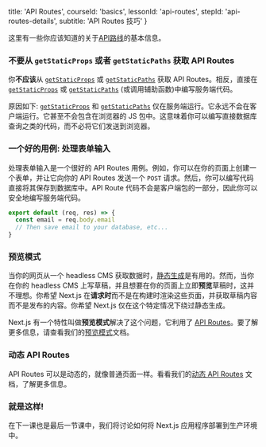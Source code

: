 
  title: 'API Routes',
  courseId: 'basics',
  lessonId: 'api-routes',
  stepId: 'api-routes-details',
  subtitle: 'API Routes 技巧'
}

这里有一些你应该知道的关于[API路线](/docs/api-routes/introduction)的基本信息。

### 不要从 `getStaticProps` 或者 `getStaticPaths` 获取 API Routes

你**不应该**从 [`getStaticProps`](/docs/basic-features/data-fetching#getstaticprops-static-generation) 或 [`getStaticPaths`](/docs/basic-features/data-fetching#getstaticpaths-static-generation) 获取 API Routes。相反，直接在 [`getStaticProps`](/docs/basic-features/data-fetching#getstaticprops-static-generation) 或 [`getStaticPaths`](/docs/basic-features/data-fetching#getstaticpaths-static-generation) (或调用辅助函数)中编写服务端代码。

原因如下: [`getStaticProps`](/docs/basic-features/data-fetching#getstaticprops-static-generation) 和 [`getStaticPaths`](/docs/basic-features/data-fetching#getstaticpaths-static-generation) 仅在服务端运行。它永远不会在客户端运行。它甚至不会包含在浏览器的 JS 包中。这意味着你可以编写直接数据库查询之类的代码，而不必将它们发送到浏览器。

### 一个好的用例: 处理表单输入

处理表单输入是一个很好的 API Routes 用例。例如，你可以在你的页面上创建一个表单，并让它向你的 API Routes 发送一个 `POST` 请求。然后，你可以编写代码直接将其保存到数据库中。API Route 代码不会是客户端包的一部分，因此你可以安全地编写服务端代码。

```js
export default (req, res) => {
  const email = req.body.email
  // Then save email to your database, etc...
}
```

### 预览模式

当你的网页从一个 headless CMS 获取数据时，[静态生成](/docs/basic-features/pages#static-generation-recommended)是有用的。然而，当你在你的 headless CMS 上写草稿，并且想要在你的页面上立即**预览**草稿时，这并不理想。你希望 Next.js 在**请求时**而不是在构建时渲染这些页面，并获取草稿内容而不是发布的内容。你希望 Next.js 仅在这个特定情况下绕过静态生成。

Next.js 有一个特性叫做**预览模式**解决了这个问题，它利用了 [API Routes](/docs/api-routes/introduction)。要了解更多信息，请查看我们的[预览模式](/docs/advanced-features/preview-mode)文档。

### 动态 API Routes

API Routes 可以是动态的，就像普通页面一样。看看我们的[动态 API Routes](/docs/api-routes/dynamic-api-routes) 文档，了解更多信息。

### 就是这样!

在下一课也是最后一节课中，我们将讨论如何将 Next.js 应用程序部署到生产环境中。

